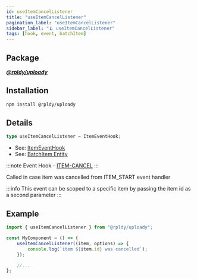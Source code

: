 ```yaml
---
id: useItemCancelListener
title: "useItemCancelListener"
pagination_label: "useItemCancelListener"
sidebar_label: "🪝 useItemCancelListener"
tags: [hook, event, batchItem]
---
```


## Package

**_[@rpldy/uploady](../../../packages/rpldy-uploady)_**

## Installation

```bash npm2yarn
npm install @rpldy/uploady
```

## Details

```typescript
type useItemCancelListener = ItemEventHook;
```

- See: [ItemEventHook](../../types#itemeventhook)
- See: [BatchItem Entity](../../entities#batchitem)

:::note
Event Hook - [ITEM-CANCEL](../../events#itemCancel)
:::

Called in case item was cancelled from ITEM_START event handler

:::info
This event can be scoped to a specific item by passing the item id as a second parameter
:::

## Example

```javascript
import { useItemCancelListener } from "@rpldy/uploady";

const MyComponent = () => {
    useItemCancelListener((item, options) => {
        console.log(`item ${item.id} was cancelled`);
    });

    //...
};
```
